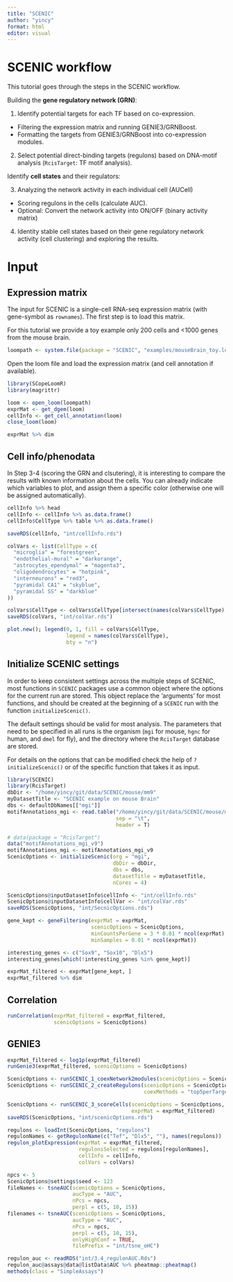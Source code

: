 ```yaml
---
title: "SCENIC"
author: "yincy"
format: html
editor: visual
---
```


# SCENIC workflow

This tutorial goes through the steps in the SCENIC workflow.

Building the **gene regulatory network (GRN)**:

1.  Identify potential targets for each TF based on co-expression.\

-   Filtering the expression matrix and running GENIE3/GRNBoost.
-   Formatting the targets from GENIE3/GRNBoost into co-expression modules.

2.  Select potential direct-binding targets (regulons) based on DNA-motif analysis (`RcisTarget`: TF motif analysis).

Identify **cell states** and their regulators:

3.  Analyzing the network activity in each individual cell (AUCell)\

-   Scoring regulons in the cells (calculate AUC).\
-   Optional: Convert the network activity into ON/OFF (binary activity matrix)

4.  Identity stable cell states based on their gene regulatory network activity (cell clustering) and exploring the results.

# Input

## Expression matrix

The input for SCENIC is a single-cell RNA-seq expression matrix (with gene-symbol as `rownames`). The first step is to load this matrix.

For this tutorial we provide a toy example only 200 cells and \<1000 genes from the mouse brain.

```r
loompath <- system.file(package = "SCENIC", "examples/mouseBrain_toy.loom")
```

Open the loom file and load the expression matrix (and cell annotation if available).

```r
library(SCopeLoomR)
library(magrittr)

loom <- open_loom(loompath)
exprMat <- get_dgem(loom)
cellInfo <- get_cell_annotation(loom)
close_loom(loom)

exprMat %>% dim
```

## Cell info/phenodata

In Step 3-4 (scoring the GRN and clsutering), it is interesting to compare the results with known information about the cells. You can already indicate which variables to plot, and assign them a specific color (otherwise one will be assigned automatically).

```r
cellInfo %>% head
cellInfo <- cellInfo %>% as.data.frame()
cellInfo$CellType %>% table %>% as.data.frame()

saveRDS(cellInfo, "int/cellInfo.rds")
```

```r
colVars <- list(CellType = c(
  "microglia" = "forestgreen", 
  "endothelial-mural" = "darkorange",
  "astrocytes_ependymal" = "magenta3",
  "oligodendrocytes" = "hotpink",
  "interneurons" = "red3",
  "pyramidal CA1" = "skyblue",
  "pyramidal SS" = "darkblue"
))

colVars$CellType <- colVars$CellType[intersect(names(colVars$CellType), cellInfo$CellType)]
saveRDS(colVars, "int/colVar.rds")

plot.new(); legend(0, 1, fill = colVars$CellType, 
                   legend = names(colVars$CellType), 
                   bty = "n")
```

## Initialize SCENIC settings

In order to keep consistent settings across the multiple steps of SCENIC, most functions in `SCENIC` packages use a common object where the options for the current run are stored. This object replace the 'arguments' for most functions, and should be created at the beginning of a `SCENIC` run with the function `initializeScenic()`.

The default settings should be valid for most analysis. The parameters that need to be specified in all runs is the organism (`mgi` for mouse, `hgnc` for human, and `dmel` for fly), and the directory where the `RcisTarget` database are stored.

For details on the options that can be modified check the help of `?initializeScenic()` or of the specific function that takes it as input.

```r
library(SCENIC)
library(RcisTarget)
dbDir <- "/home/yincy/git/data/SCENIC/mouse/mm9"
myDatasetTitle <- "SCENIC example on mouse Brain"
dbs <- defaultDbNames[["mgi"]]
motifAnnotations_mgi <- read.table("/home/yincy/git/data/SCENIC/mouse/mm9/motifs-v9-nr.mgi-m0.001-o0.0.tbl", 
                                   sep = "\t", 
                                   header = T)

# data(package = "RcisTarget")
data("motifAnnotations_mgi_v9")
motifAnnotations_mgi <- motifAnnotations_mgi_v9
ScenicOptions <- initializeScenic(org = "mgi", 
                                  dbDir = dbDir, 
                                  dbs = dbs, 
                                  datasetTitle = myDatasetTitle, 
                                  nCores = 4)

ScenicOptions@inputDatasetInfo$cellInfo <- "int/cellInfo.rds"
ScenicOptions@inputDatasetInfo$cellVar <- "int/colVar.rds"
saveRDS(ScenicOptions, "int/SecnicOptions.rds")
```

```r
gene_kept <- geneFiltering(exprMat = exprMat, 
                           scenicOptions = ScenicOptions, 
                           minCountsPerGene = 3 * 0.01 * ncol(exprMat), 
                           minSamples = 0.01 * ncol(exprMat))

interesting_genes <- c("Sox9", "Sox10", "Dlx5")
interesting_genes[which(!interesting_genes %in% gene_kept)]
```

```r
exprMat_filtered <- exprMat[gene_kept, ]
exprMat_filtered %>% dim
```

## Correlation

```r
runCorrelation(exprMat_filtered = exprMat_filtered, 
               scenicOptions = ScenicOptions)
```

## GENIE3

```r
exprMat_filtered <- log1p(exprMat_filtered)
runGenie3(exprMat_filtered, scenicOptions = ScenicOptions)
```

```r
ScenicOptions <- runSCENIC_1_coexNetwork2modules(scenicOptions = ScenicOptions)
ScenicOptions <- runSCENIC_2_createRegulons(scenicOptions = ScenicOptions, 
                                            coexMethods = "top5perTarget")

ScenicOptions <- runSCENIC_3_scoreCells(scenicOptions = ScenicOptions, 
                                        exprMat = exprMat_filtered)
saveRDS(ScenicOptions, "int/scenicOptions.rds")
```

```r
regulons <- loadInt(ScenicOptions, "regulons")
regulonNames <- getRegulonName(c("Tef", "Dlx5", ""), names(regulons))
regulon_plotExpression(exprMat = exprMat_filtered, 
                       regulonsSelected = regulons[regulonNames], 
                       cellInfo = cellInfo, 
                       colVars = colVars)
```

```r
npcs <- 5
ScenicOptions@settings$seed <- 123
fileNames <- tsneAUC(scenicOptions = ScenicOptions, 
                     aucType = "AUC", 
                     nPcs = npcs, 
                     perpl = c(5, 10, 15))
filenames <- tsneAUC(scenicOptions = ScenicOptions, 
                     aucType = "AUC", 
                     nPcs = npcs, 
                     perpl = c(5, 10, 15), 
                     onlyHighConf = TRUE, 
                     filePrefix = "int/tsne_oHC")
```

```r
regulon_auc <- readRDS("int/3.4_regulonAUC.Rds")
regulon_auc@assays@data@listData$AUC %>% pheatmap::pheatmap()
methods(class = "SimpleAssays")
```
